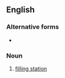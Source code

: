 ==English==

===Alternative forms===
* {{l|en|fuelling station}}

===Noun===
{{wikipedia}}
{{en-noun}}

# [[filling station]]